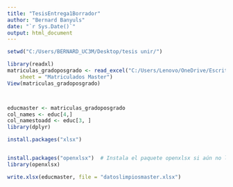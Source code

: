 ---
title: "TesisEntrega1Borrador"
author: "Bernard Banyuls"
date: "`r Sys.Date()`"
output: html_document
---

```{r}
setwd("C:/Users/BERNARD_UC3M/Desktop/tesis unir/")

library(readxl)
matriculas_gradoposgrado <- read_excel("C:/Users/Lenovo/OneDrive/Escritorio/MASTER/GESTIO DE PROYECTOS DE INTELIGENCIA/ACTIVIDADES/matriculas_gradoposgrado.xlsx", 
    sheet = "Matriculados Master")
View(matriculas_gradoposgrado)



educmaster <- matriculas_gradoposgrado
col_names <- educ[4,]
col_namestoadd <- educ[3, ]
library(dplyr)

install.packages("xlsx")


install.packages("openxlsx")  # Instala el paquete openxlsx si aún no lo has hecho
library(openxlsx)

write.xlsx(educmaster, file = "datoslimpiosmaster.xlsx")



```


